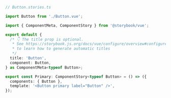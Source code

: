 ```ts
// Button.stories.ts

import Button from './Button.vue';

import { ComponentMeta, ComponentStory } from '@storybook/vue';

export default {
  /* 👇 The title prop is optional.
   * See https://storybook.js.org/docs/vue/configure/overview#configure-story-loading
   * to learn how to generate automatic titles
   */
  title: 'Button',
  component: Button,
} as ComponentMeta<typeof Button>;

export const Primary: ComponentStory<typeof Button> = () => ({
  components: { Button },
  template: '<Button primary label="Button" />',
});
```
